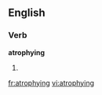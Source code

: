==English==

===Verb===
'''atrophying'''

# {{present participle of|atrophy}}

[[fr:atrophying]]
[[vi:atrophying]]